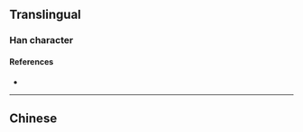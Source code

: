 {{character info}}
==Translingual==

===Han character===
{{Han char|rn=9|rad=人|as=09|sn=11|four=21281|canj=OYSO|ids=⿰亻⿳⺊彐龰}}

====References====
* {{Han ref|kx=0112.071|dkj=00925|hdz=10189.011|uh=507C|ud=20604}}

----

==Chinese==
{{zh-see|倢|v}}